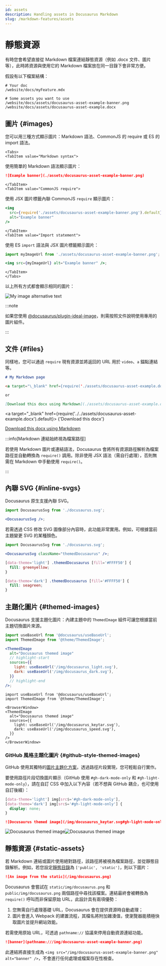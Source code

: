 ```yaml
---
id: assets
description: Handling assets in Docusaurus Markdown
slug: /markdown-features/assets
---
```


# 靜態資源


有時您會希望直接從 Markdown 檔案連結靜態資源（例如 .docx 文件、圖片等），此時將資源與使用它的 Markdown 檔案放在同一目錄下會非常方便。

假設有以下檔案結構：

```
# Your doc
/website/docs/myFeature.mdx

# Some assets you want to use
/website/docs/assets/docusaurus-asset-example-banner.png
/website/docs/assets/docusaurus-asset-example.docx
```

## 圖片 {#images}

您可以用三種方式顯示圖片：Markdown 語法、CommonJS 的 require 或 ES 的 import 語法。

```mdx-code-block
<Tabs>
<TabItem value="Markdown syntax">
```

使用簡單的 Markdown 語法顯示圖片：

```md
![Example banner](./assets/docusaurus-asset-example-banner.png)
```

```mdx-code-block
</TabItem>
<TabItem value="CommonJS require">
```

使用 JSX 圖片標籤內聯 CommonJS `require` 顯示圖片：

```jsx
<img
  src={require('./assets/docusaurus-asset-example-banner.png').default}
  alt="Example banner"
/>
```

```mdx-code-block
</TabItem>
<TabItem value="Import statement">
```

使用 ES `import` 語法與 JSX 圖片標籤顯示圖片：

```jsx
import myImageUrl from './assets/docusaurus-asset-example-banner.png';

<img src={myImageUrl} alt="Example banner" />;
```

```mdx-code-block
</TabItem>
</Tabs>
```

以上所有方式都會顯示相同的圖片：

<BrowserWindow>

![My image alternative text](../../assets/docusaurus-asset-example-banner.png)

</BrowserWindow>

:::note

如果您使用 [@docusaurus/plugin-ideal-image](../../api/plugins/plugin-ideal-image.mdx)，則需按照文件說明使用專用的圖片組件。

:::

## 文件 {#files}

同樣地，您可以通過 `require` 現有資源並將返回的 URL 用於 `video`、`a` 錨點連結等。

```md
# My Markdown page

<a target="\_blank" href={require('./assets/docusaurus-asset-example.docx').default}> Download this docx </a>

or

[Download this docx using Markdown](./assets/docusaurus-asset-example.docx)
```

<BrowserWindow>

<a
  target="_blank"
  href={require('../../assets/docusaurus-asset-example.docx').default}>
  {'Download this docx'}
</a>

[Download this docx using Markdown](../../assets/docusaurus-asset-example.docx)

</BrowserWindow>

:::info[Markdown 連結始終視為檔案路徑]

若使用 Markdown 圖片或連結語法，Docusaurus 會將所有資源路徑解析為檔案路徑並自動轉換為 `require()` 調用。除非使用 JSX 語法（需自行處理），否則無需在 Markdown 中手動使用 `require()`。

:::

## 內聯 SVG {#inline-svgs}

Docusaurus 原生支援內聯 SVG。

```jsx
import DocusaurusSvg from './docusaurus.svg';

<DocusaurusSvg />;
```

<BrowserWindow>


<DocusaurusSvg />

</BrowserWindow>

若需透過 CSS 修改 SVG 圖像部分內容時，此功能非常實用。例如，可根據當前主題變更 SVG 的某種顏色。

```jsx
import DocusaurusSvg from './docusaurus.svg';

<DocusaurusSvg className="themedDocusaurus" />;
```

```css
[data-theme='light'] .themedDocusaurus [fill='#FFFF50'] {
  fill: greenyellow;
}

[data-theme='dark'] .themedDocusaurus [fill='#FFFF50'] {
  fill: seagreen;
}
```

<BrowserWindow>
  <DocusaurusSvg className="themedDocusaurus" />
</BrowserWindow>

## 主題化圖片 {#themed-images}

Docusaurus 支援主題化圖片：內建主題中的 `ThemedImage` 組件可讓您根據當前主題切換圖片來源。

```jsx
import useBaseUrl from '@docusaurus/useBaseUrl';
import ThemedImage from '@theme/ThemedImage';

<ThemedImage
  alt="Docusaurus themed image"
  // highlight-start
  sources={{
    light: useBaseUrl('/img/docusaurus_light.svg'),
    dark: useBaseUrl('/img/docusaurus_dark.svg'),
  }}
  // highlight-end
/>;
```

```mdx-code-block
import useBaseUrl from '@docusaurus/useBaseUrl';
import ThemedImage from '@theme/ThemedImage';

<BrowserWindow>
<ThemedImage
  alt="Docusaurus themed image"
  sources={{
    light: useBaseUrl('/img/docusaurus_keytar.svg'),
    dark: useBaseUrl('/img/docusaurus_speed.svg'),
  }}
/>
</BrowserWindow>
```

### GitHub 風格主題化圖片 {#github-style-themed-images}

GitHub 使用其獨特的[圖片主題化方案](https://github.blog/changelog/2021-11-24-specify-theme-context-for-images-in-markdown/)，透過路徑片段實現，您可輕鬆自行實作。

要使用路徑片段切換圖片顯示（GitHub 使用 `#gh-dark-mode-only` 和 `#gh-light-mode-only`），請在自訂 CSS 中加入以下內容（若不想與 GitHub 耦合，也可使用自訂後綴）：

```css title="src/css/custom.css"
[data-theme='light'] img[src$='#gh-dark-mode-only'],
[data-theme='dark'] img[src$='#gh-light-mode-only'] {
  display: none;
}
```

```md
![Docusaurus themed image](/img/docusaurus_keytar.svg#gh-light-mode-only)![Docusaurus themed image](/img/docusaurus_speed.svg#gh-dark-mode-only)
```

<BrowserWindow>

![Docusaurus themed image](/img/docusaurus_keytar.svg#gh-light-mode-only)![Docusaurus themed image](/img/docusaurus_speed.svg#gh-dark-mode-only)

</BrowserWindow>

## 靜態資源 {#static-assets}

若 Markdown 連結或圖片使用絕對路徑，該路徑將被視為檔案路徑，並從靜態目錄解析。例如，若您設定[靜態目錄](../../static-assets.mdx)為 `['public', 'static']`，則以下圖片：

```md title="my-doc.md"
![An image from the static](/img/docusaurus.png)
```

Docusaurus 會嘗試在 `static/img/docusaurus.png` 和 `public/img/docusaurus.png` 兩個路徑中尋找該檔案。連結最終會被轉換為 `require()` 呼叫而非保留原始 URL，此設計具有兩項優勢：

1. 您無需自行處理基礎 URL，Docusaurus 會在提供資源時自動處理；
2. 圖片會進入 Webpack 的建置流程，其檔名將附加雜湊值，使瀏覽器能積極快取圖片並提升網站效能。

若需使用原始 URL，可透過 `pathname://` 協議來停用自動資源連結功能。

```md
![banner](pathname:///img/docusaurus-asset-example-banner.png)
```

此連結將直接生成為 `<img src="/img/docusaurus-asset-example-banner.png" alt="banner" />`，不會進行任何處理或檔案存在性檢查。